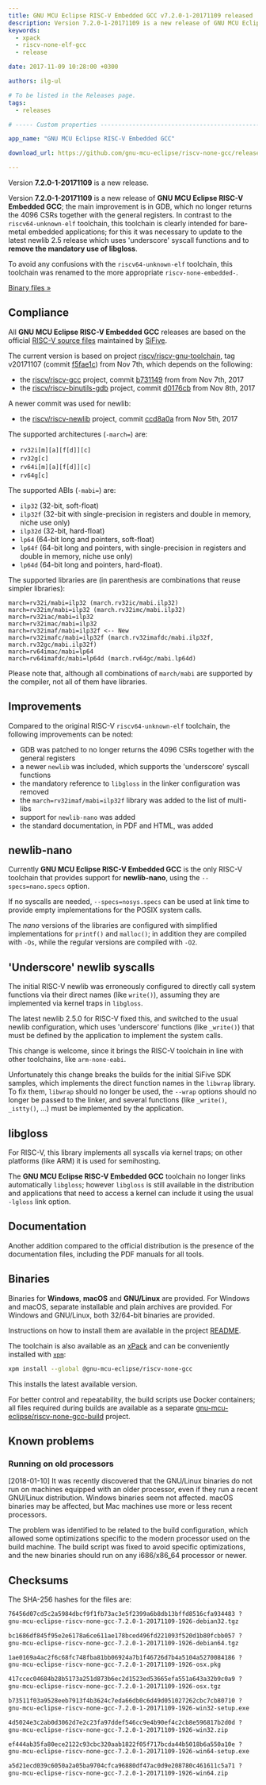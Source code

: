 ```yaml
---
title: GNU MCU Eclipse RISC-V Embedded GCC v7.2.0-1-20171109 released
description: Version 7.2.0-1-20171109 is a new release of GNU MCU Eclipse RISC-V Embedded GCC.
keywords:
  - xpack
  - riscv-none-elf-gcc
  - release

date: 2017-11-09 10:28:00 +0300

authors: ilg-ul

# To be listed in the Releases page.
tags:
  - releases

# ----- Custom properties -----------------------------------------------------

app_name: "GNU MCU Eclipse RISC-V Embedded GCC"

download_url: https://github.com/gnu-mcu-eclipse/riscv-none-gcc/releases/tag/v7.2.0-1-20171109/

---
```


<head><title>{frontMatter.title}</title></head>
<head><meta property="og:title" content={frontMatter.title} /></head>

Version **7.2.0-1-20171109** is a new release.

<!-- truncate -->

Version **7.2.0-1-20171109** is a new release of **GNU MCU Eclipse RISC-V Embedded GCC**; the main improvement is in GDB, which no longer returns the 4096 CSRs together with the general registers. In contrast to the `riscv64-unknown-elf` toolchain, this toolchain is clearly intended for bare-metal embedded applications; for this it was necessary to  update to the latest newlib 2.5 release which uses 'underscore' syscall functions and to **remove the mandatory use of libgloss**.

To avoid any confusions with the `riscv64-unknown-elf` toolchain, this toolchain was renamed to the more appropriate `riscv-none-embedded-`.

<!-- truncate -->

<p><a href={frontMatter.download_url}>Binary files »</a></p>

## Compliance

All **GNU MCU Eclipse RISC-V Embedded GCC** releases are based on the official [RISC-V source files](https://github.com/riscv/riscv-gcc) maintained by [SiFive](https://www.sifive.com).

The current version is based on project [riscv/riscv-gnu-toolchain](https://github.com/riscv/riscv-gnu-toolchain), tag v20171107 (commit [f5fae1c](https://github.com/riscv/riscv-gnu-toolchain/tree/v20171107)) from Nov 7th, which depends on the following:

- the [riscv/riscv-gcc](https://github.com/riscv/riscv-gcc) project, commit [b731149](https://github.com/riscv/riscv-gcc/commit/b731149757b93ddc80e6e4b5483a6931d5f9ad60) from from Nov 7th, 2017
- the [riscv/riscv-binutils-gdb](https://github.com/riscv/riscv-binutils-gdb) project, commit [d0176cb](https://github.com/riscv/riscv-binutils-gdb/commit/d0176cb1653b2dd3849861453ee90a52caefa95a) from Nov 8th, 2017

A newer commit was used for newlib:

- the [riscv/riscv-newlib](https://github.com/riscv/riscv-newlib) project, commit [ccd8a0a](https://github.com/riscv/riscv-newlib/commit/f2ab66c9c1c90f74959ff47394b74dfaacdb125f) from Nov 5th, 2017

The supported architectures (`-march=`) are:

* `rv32i[m][a][f[d]][c]`
* `rv32g[c]`
* `rv64i[m][a][f[d]][c]`
* `rv64g[c]`

The supported ABIs (`-mabi=`) are:

* `ilp32` (32-bit, soft-float)
* `ilp32f` (32-bit with single-precision in registers and double in memory, niche use only)
* `ilp32d` (32-bit, hard-float)
* `lp64` (64-bit long and pointers, soft-float)
* `lp64f` (64-bit long and pointers, with single-precision in registers and double in memory, niche use only)
* `lp64d` (64-bit long and pointers, hard-float).

The supported libraries are (in parenthesis are combinations that reuse simpler libraries):

```console
march=rv32i/mabi=ilp32 (march.rv32ic/mabi.ilp32)
march=rv32im/mabi=ilp32 (march.rv32imc/mabi.ilp32)
march=rv32iac/mabi=ilp32
march=rv32imac/mabi=ilp32
march=rv32imaf/mabi=ilp32f <-- New
march=rv32imafc/mabi=ilp32f (march.rv32imafdc/mabi.ilp32f, march.rv32gc/mabi.ilp32f)
march=rv64imac/mabi=lp64
march=rv64imafdc/mabi=lp64d (march.rv64gc/mabi.lp64d)
```

Please note that, although all combinations of `march/mabi` are supported by the compiler, not all of them have libraries.

## Improvements

Compared to the original RISC-V `riscv64-unknown-elf` toolchain, the following improvements can be noted:

* GDB was patched to no longer returns the 4096 CSRs together with the general registers
* a newer `newlib` was included, which supports the 'underscore' syscall functions
* the mandatory reference to `libgloss` in the linker configuration was removed
* the `march=rv32imaf/mabi=ilp32f` library was added to the list of multi-libs
* support for `newlib-nano` was added
* the standard documentation, in PDF and HTML, was added

## newlib-nano

Currently **GNU MCU Eclipse RISC-V Embedded GCC** is the only RISC-V toolchain that provides support for **newlib-nano**, using the `--specs=nano.specs` option.

If no syscalls are needed, `--specs=nosys.specs` can be used at link time to provide empty implementations for the POSIX system calls.

The _nano_ versions of the libraries are configured with simplified implementations for `printf()` and `malloc()`; in addition they are compiled with `-Os`, while the regular versions are compiled with `-O2`.

## 'Underscore' newlib syscalls

The initial RISC-V newlib was erroneously configured to directly call system functions via their direct names (like `write()`), assuming they are implemented via kernel traps in `libgloss`.

The latest newlib 2.5.0 for RISC-V fixed this, and switched to the usual newlib configuration, which uses 'underscore' functions (like `_write()`) that must be defined by the application to implement the system calls.

This change is welcome, since it brings the RISC-V toolchain in line with other toolchains, like `arm-none-eabi`.

Unfortunately this change breaks the builds for the initial SiFive SDK samples, which implements the direct function names in the `libwrap` library. To fix them, `libwrap` should no longer be used, the `--wrap` options should no longer be passed to the linker, and several functions (like `_write()`, `_istty()`, ...) must be implemented by the application.

## libgloss

For RISC-V, this library implements all syscalls via kernel traps; on other platforms (like ARM) it is used for semihosting.

The **GNU MCU Eclipse RISC-V Embedded GCC** toolchain no longer links automatically `libgloss`; however  `libgloss` is still available in the distribution and applications that need to access a kernel can include it using the usual `-lgloss` link option.

## Documentation

Another addition compared to the official distribution is the presence of the documentation files, including the PDF manuals for all tools.

## Binaries

Binaries for **Windows**, **macOS** and **GNU/Linux** are provided. For Windows and macOS, separate installable and plain archives are provided. For Windows and GNU/Linux, both 32/64-bit binaries are provided.

Instructions on how to install them are available in the project [README](https://github.com/xpack-dev-tools/riscv-none-embed-gcc-xpack).

The toolchain is also available as an [xPack](https://www.npmjs.com/package/@gnu-mcu-eclipse/riscv-none-gcc) and can be conveniently installed with [`xpm`](https://www.npmjs.com/package/xpm):

```sh
xpm install --global @gnu-mcu-eclipse/riscv-none-gcc
```

This installs the latest available version.

For better control and repeatability, the build scripts use Docker containers; all files required during builds are available as a separate [gnu-mcu-eclipse/riscv-none-gcc-build](https://github.com/gnu-mcu-eclipse/riscv-none-gcc-build) project.

## Known problems

### Running on old processors

[2018-01-10] It was recently discovered that the GNU/Linux binaries do not run on machines equipped with an older processor, even if they run a recent GNU/Linux distribution. Windows binaries seem not affected. macOS binaries may be affected, but Mac machines use more or less recent processors.

The problem was identified to be related to the build configuration, which allowed some optimizations specific to the modern processor used on the build machine. The build script was fixed to avoid specific optimizations, and the new binaries should run on any i686/x86_64 processor or newer.

## Checksums

The SHA-256 hashes for the files are:

```txt
76456d07cd5c2a5984dbcf9f1fb73ac3e5f2399a6b8db13bffd8516cfa934483 ?
gnu-mcu-eclipse-riscv-none-gcc-7.2.0-1-20171109-1926-debian32.tgz

bc1686df845f95e2e6178a6ce611ae178bced496fd221093f520d1b80fcbb057 ?
gnu-mcu-eclipse-riscv-none-gcc-7.2.0-1-20171109-1926-debian64.tgz

1ae0169a4ac2f6c68fc748fba81bb06924a7b1f46726d7b4a5104a5270084186 ?
gnu-mcu-eclipse-riscv-none-gcc-7.2.0-1-20171109-1926-osx.pkg

417ccec04684b28b5173a251d873b6ec2d1523ed53665efa551a643a32b9c0a9 ?
gnu-mcu-eclipse-riscv-none-gcc-7.2.0-1-20171109-1926-osx.tgz

b73511f03a9528eeb7913f4b3624c7eda66db0c6d49d051027262cbc7cb80710 ?
gnu-mcu-eclipse-riscv-none-gcc-7.2.0-1-20171109-1926-win32-setup.exe

4d5024e3c2ab0d3062d7e2c23fa97ddef546cc9e4b90ef4c2cb8e596817b2d0d ?
gnu-mcu-eclipse-riscv-none-gcc-7.2.0-1-20171109-1926-win32.zip

ef444ab35fa80ece2122c93cbc320aab1822f05f717bcda44b5018b6a550a10e ?
gnu-mcu-eclipse-riscv-none-gcc-7.2.0-1-20171109-1926-win64-setup.exe

a5d21ecd039c6050a2a05ba9704cfca96880df47ac0d9e208780c461611c5a71 ?
gnu-mcu-eclipse-riscv-none-gcc-7.2.0-1-20171109-1926-win64.zip
```
